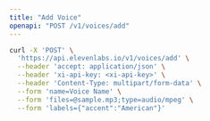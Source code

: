 ```yaml
---
title: "Add Voice"
openapi: "POST /v1/voices/add"
---
```


<RequestExample>

```Bash Curl
curl -X 'POST' \
  'https://api.elevenlabs.io/v1/voices/add' \
  --header 'accept: application/json' \
  --header 'xi-api-key: <xi-api-key>' \
  --header 'Content-Type: multipart/form-data' \
  --form 'name=Voice Name' \
  --form 'files=@sample.mp3;type=audio/mpeg' \
  --form 'labels={"accent":"American"}'
```

```Python Python

```

</RequestExample>